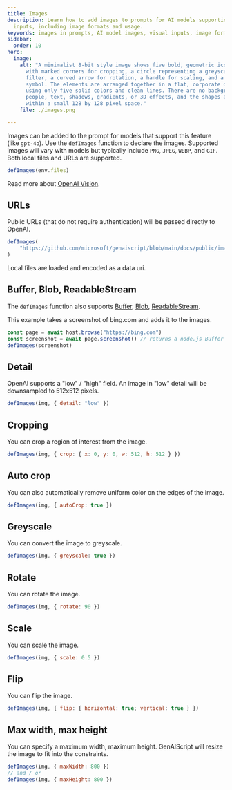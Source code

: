```yaml
---
title: Images
description: Learn how to add images to prompts for AI models supporting visual
  inputs, including image formats and usage.
keywords: images in prompts, AI model images, visual inputs, image formats, OpenAI Vision
sidebar:
  order: 10
hero:
  image:
    alt: "A minimalist 8-bit style image shows five bold, geometric icons: a square
      with marked corners for cropping, a circle representing a greyscale
      filter, a curved arrow for rotation, a handle for scaling, and a flip
      symbol. The elements are arranged together in a flat, corporate design
      using only five solid colors and clean lines. There are no backgrounds,
      people, text, shadows, gradients, or 3D effects, and the shapes are simple
      within a small 128 by 128 pixel space."
    file: ./images.png

---
```


Images can be added to the prompt for models that support this feature (like `gpt-4o`).
Use the `defImages` function to declare the images. Supported images will vary
with models but typically include `PNG`, `JPEG`, `WEBP`, and `GIF`. Both local files and URLs are supported.

```js
defImages(env.files)
```

<YouTube id="https://youtu.be/XbWgDn7NdTg" posterQuality="high" />

Read more about [OpenAI Vision](https://platform.openai.com/docs/guides/vision/limitations).

## URLs

Public URLs (that do not require authentication) will be passed directly to OpenAI.

```js wrap
defImages(
    "https://github.com/microsoft/genaiscript/blob/main/docs/public/images/logo.png?raw=true"
)
```

Local files are loaded and encoded as a data uri.

## Buffer, Blob, ReadableStream

The `defImages` function also supports [Buffer](https://nodejs.org/api/buffer.html), 
[Blob](https://developer.mozilla.org/en-US/docs/Web/API/Blob), [ReadableStream](https://nodejs.org/api/stream.html).

This example takes a screenshot of bing.com and adds it to the images.

```js wrap
const page = await host.browse("https://bing.com")
const screenshot = await page.screenshot() // returns a node.js Buffer
defImages(screenshot)
```

## Detail

OpenAI supports a "low" / "high" field. An image in "low" detail
will be downsampled to 512x512 pixels.

```js 'detail: "low"'
defImages(img, { detail: "low" })
```

## Cropping

You can crop a region of interest from the image.

```js "crop: { x: 0, y: 0, w: 512, h: 512 }" wrap
defImages(img, { crop: { x: 0, y: 0, w: 512, h: 512 } })
```

## Auto crop

You can also automatically remove uniform color on the edges of the image.

```js "autoCrop" wrap
defImages(img, { autoCrop: true })
```

## Greyscale

You can convert the image to greyscale.

```js "greyscale" wrap
defImages(img, { greyscale: true })
```

## Rotate

You can rotate the image.

```js "rotate: 90"
defImages(img, { rotate: 90 })
```

## Scale

You can scale the image.

```js "scale: 0.5"
defImages(img, { scale: 0.5 })
```

## Flip

You can flip the image.

```js "flip: { horizontal: true; vertical: true }" wrap
defImages(img, { flip: { horizontal: true; vertical: true } })
```

## Max width, max height

You can specify a maximum width, maximum height. GenAIScript will resize
the image to fit into the constraints.

```js "maxWidth: 800" "maxHeight: 800"
defImages(img, { maxWidth: 800 })
// and / or
defImages(img, { maxHeight: 800 })
```
